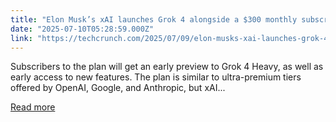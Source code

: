 ```yaml
---
title: "Elon Musk’s xAI launches Grok 4 alongside a $300 monthly subscription"
date: "2025-07-10T05:28:59.000Z"
link: "https://techcrunch.com/2025/07/09/elon-musks-xai-launches-grok-4-alongside-a-300-monthly-subscription/"
---
```


Subscribers to the plan will get an early preview to Grok 4 Heavy, as well as early access to new features. The plan is similar to ultra-premium tiers offered by OpenAI, Google, and Anthropic, but xAI...

[Read more](https://techcrunch.com/2025/07/09/elon-musks-xai-launches-grok-4-alongside-a-300-monthly-subscription/)
